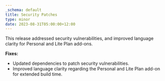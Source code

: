 ```yaml
---
_schema: default
title: Security Patches
type: minor
date: 2023-08-31T05:00:00+12:00
---
```

This release addressed security vulnerabilities, and improved language clarity for Personal and Lite Plan add-ons.

**Fixes:**

* Updated dependencies to patch security vulnerabilities.
* Improved language clarity regarding the Personal and Lite Plan add-on for extended build time.